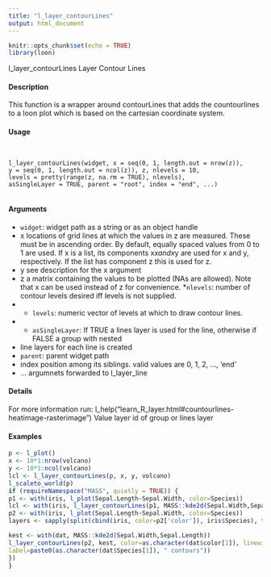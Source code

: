 ```yaml
---
title: "l_layer_contourLines"
output: html_document
---
```


```r
knitr::opts_chunk$set(echo = TRUE)
library(loon)
```
l_layer_contourLines Layer Contour Lines

#### Description 

This function is a wrapper around contourLines that adds the countourlines to a loon plot which
is based on the cartesian coordinate system.


#### Usage
<pre><code>

l_layer_contourLines(widget, x = seq(0, 1, length.out = nrow(z)),
y = seq(0, 1, length.out = ncol(z)), z, nlevels = 10,
levels = pretty(range(z, na.rm = TRUE), nlevels),
asSingleLayer = TRUE, parent = "root", index = "end", ...)

</code></pre>
#### Arguments 

* ``widget``: widget path as a string or as an object handle
* x locations of grid lines at which the values in z are measured. These must be in ascending order. By default, equally spaced values from 0 to 1 are used. If x is a list, its components x$x and x$y are used for x and y, respectively. If the list has component z this is used for z.
* y see description for the x argument
* z a matrix containing the values to be plotted (NAs are allowed). Note that x can be used instead of z for convenience.
*``nlevels  ``: number of contour levels desired iff levels is not supplied.
* * ``levels``: numeric vector of levels at which to draw contour lines.
* * ``asSingleLayer ``:   If TRUE a lines layer is used for the line, otherwise if FALSE a group with nested
* line layers for each line is created
* ``parent ``:  parent widget path
* index position among its siblings. valid values are 0, 1, 2, ..., 'end'
* ... argumnets forwarded to l_layer_line

#### Details 

For more information run: l_help("learn_R_layer.html#countourlines-heatimage-rasterimage")
Value
layer id of group or lines layer

#### Examples 
```r
p <- l_plot()
x <- 10*1:nrow(volcano)
y <- 10*1:ncol(volcano)
lcl <- l_layer_contourLines(p, x, y, volcano)
l_scaleto_world(p)
if (requireNamespace("MASS", quietly = TRUE)) {
p1 <- with(iris, l_plot(Sepal.Length~Sepal.Width, color=Species))
lcl <- with(iris, l_layer_contourLines(p1, MASS::kde2d(Sepal.Width,Sepal.Length)))
p2 <- with(iris, l_plot(Sepal.Length~Sepal.Width, color=Species))
layers <- sapply(split(cbind(iris, color=p2['color']), iris$Species), function(dat) {

kest <- with(dat, MASS::kde2d(Sepal.Width,Sepal.Length))
l_layer_contourLines(p2, kest, color=as.character(dat$color[1]), linewidth=2,
label=paste0(as.character(dat$Species[1]), " contours"))
})
}
```